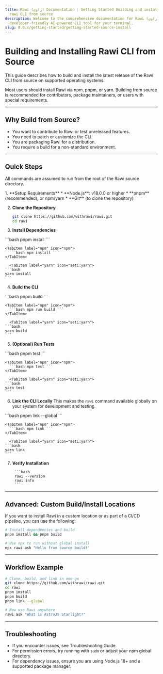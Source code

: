 ```yaml
---
title: Rawi (راوي) Documentation | Getting Started Building and installing the
  rawi CLI from source
description: Welcome to the comprehensive documentation for Rawi (راوي), a
  developer-friendly AI-powered CLI tool for your terminal.
slug: 0.0.x/getting-started/getting-started-source-install
---
```



<Clarity />

# Building and Installing Rawi CLI from Source

This guide describes how to build and install the latest release of the Rawi CLI from source on supported operating systems.

<Aside>
  Most users should install Rawi via npm, pnpm, or yarn. Building from source is
  recommended for contributors, package maintainers, or users with special
  requirements.
</Aside>

---

## Why Build from Source?

- You want to contribute to Rawi or test unreleased features.
- You need to patch or customize the CLI.
- You are packaging Rawi for a distribution.
- You require a build for a non-standard environment.

---

## Quick Steps

All commands are assumed to run from the root of the Rawi source directory.

<Steps>
  1. **Setup Requirements**
     * **Node.js**: v18.0.0 or higher
     * **pnpm** (recommended), or npm/yarn
     * **Git** (to clone the repository)

2.  **Clone the Repository**

    ```bash
    git clone https://github.com/withrawi/rawi.git
    cd rawi
    ```

3.  **Install Dependencies**

    <Tabs>
  <TabItem label="pnpm" icon="pnpm">
    ```bash
    pnpm install
    ```
  </TabItem>

    <TabItem label="npm" icon="npm">
      ```bash npm install ```
    </TabItem>

      <TabItem label="yarn" icon="seti:yarn">
    ```bash
    yarn install
    ```
  </TabItem>
</Tabs>

4.  **Build the CLI**

    <Tabs>
  <TabItem label="pnpm" icon="pnpm">
    ```bash
    pnpm build
    ```
  </TabItem>

    <TabItem label="npm" icon="npm">
      ```bash npm run build ```
    </TabItem>

      <TabItem label="yarn" icon="seti:yarn">
    ```bash
    yarn build
    ```
  </TabItem>
</Tabs>

5.  **(Optional) Run Tests**

    <Tabs>
  <TabItem label="pnpm" icon="pnpm">
    ```bash
    pnpm test
    ```
  </TabItem>

    <TabItem label="npm" icon="npm">
      ```bash npm test ```
    </TabItem>

      <TabItem label="yarn" icon="seti:yarn">
    ```bash
    yarn test
    ```
  </TabItem>
</Tabs>

6.  **Link the CLI Locally**
    This makes the `rawi` command available globally on your system for development and testing.

    <Tabs>
  <TabItem label="pnpm" icon="pnpm">
    ```bash
    pnpm link --global
    ```
  </TabItem>

    <TabItem label="npm" icon="npm">
      ```bash npm link ```
    </TabItem>

      <TabItem label="yarn" icon="seti:yarn">
    ```bash
    yarn link
    ```
  </TabItem>
</Tabs>

7.  **Verify Installation**

         ```bash
         rawi --version
         rawi info
         ```

    </Steps>

---

## Advanced: Custom Build/Install Locations

If you want to install Rawi in a custom location or as part of a CI/CD pipeline, you can use the following:

```bash
# Install dependencies and build
pnpm install && pnpm build

# Use npx to run without global install
npx rawi ask "Hello from source build!"
```

---

## Workflow Example

```bash
# Clone, build, and link in one go
git clone https://github.com/withrawi/rawi.git
cd rawi
pnpm install
pnpm build
pnpm link --global

# Now use Rawi anywhere
rawi ask "What is AstroJS Starlight?"
```

---

## Troubleshooting

- If you encounter issues, see Troubleshooting Guide.
- For permission errors, try running with `sudo` or adjust your npm global directory.
- For dependency issues, ensure you are using Node.js 18+ and a supported package manager.
